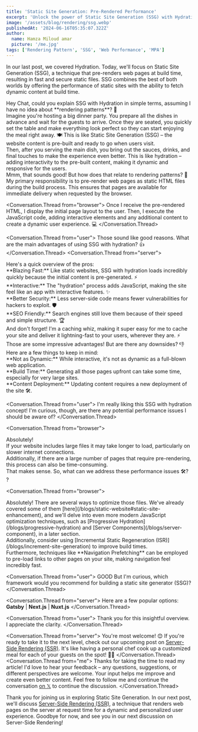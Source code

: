 ```yaml
---
title: 'Static Site Generation: Pre-Rendered Performance'
excerpt: 'Unlock the power of Static Site Generation (SSG) with Hydration, a method that delivers blazing-fast websites with interactive features for optimal user experiences.'
image: '/assets/blog/rendering/ssg.webp'
publishedAt: '2024-06-16T05:35:07.322Z'
author:
  name: Hamza Miloud amar
  picture: '/me.jpg'
tags: ['Rendering Pattern', 'SSG', 'Web Performance', 'MPA']
---
```


In our last post, we covered Hydration. Today, we'll focus on Static Site Generation (SSG), a technique that pre-renders web pages at build time, resulting in fast and secure static files. SSG combines the best of both worlds by offering the performance of static sites with the ability to fetch dynamic content at build time.

<Conversation>
  <Conversation.Thread from="user">Hey Chat, could you explain SSG with Hydration in simple terms, assuming I have no idea about **rendering patterns**? 🤔</Conversation.Thread>
<Conversation.Thread from="narrator">
  <div>
Imagine you're hosting a big dinner party. You prepare all the dishes in advance and wait for the guests to arrive. Once they are seated, you quickly set the table and make everything look perfect so they can start enjoying the meal right away. 🍽️ This is like Static Site Generation (SSG) – the website content is pre-built and ready to go when users visit.
  </div>
  <div>
    Then, after you serving the main dish, you bring out the sauces,
    drinks, and final touches to make the experience even better. This
    is like hydration – adding interactivity to the pre-built content,
    making it dynamic and responsive for the users.
  </div>
</Conversation.Thread>
<Conversation.Thread from="user">
  Mmm, that sounds good! But how does that relate to rendering patterns? 🤔
</Conversation.Thread>
<Conversation.Thread from="server">
  My primary responsibility is to pre-render web pages as static HTML
  files during the build process. This ensures that pages are
  available for immediate delivery when requested by the browser.
</Conversation.Thread>

<Conversation.Thread from="browser">
  Once I receive the pre-rendered HTML, I display the initial page
  layout to the user. Then, I execute the JavaScript code, adding
  interactive elements and any additional content to create a dynamic
  user experience. 💻
</Conversation.Thread>

<Conversation.Thread from="user">
  Those sound like good reasons. What are the main advantages of using
  SSG with hydration? 👍
</Conversation.Thread>
<Conversation.Thread from="server">
  <div>Here's a quick overview of the pros:</div>
  <div>
    **Blazing Fast:** Like static websites, SSG with hydration loads
    incredibly quickly because the initial content is pre-generated.
    ⚡
  </div>
  <div>
    **Interactive:** The "hydration" process adds JavaScript, making
    the site feel like an app with interactive features. ✨
  </div>
  <div>
    **Better Security:** Less server-side code means fewer
    vulnerabilities for hackers to exploit. 🛡️
  </div>
  <div>
    **SEO Friendly:** Search engines still love them because of their
    speed and simple structure. 🏆
  </div>
</Conversation.Thread>
<Conversation.Thread from="cdn">
  <div>
    And don't forget! I'm a caching whiz, making it super easy for me
    to cache your site and deliver it lightning-fast to your users,
    wherever they are. ⚡
  </div>
</Conversation.Thread>
<Conversation.Thread from="user">
  Those are some impressive advantages! But are there any downsides?
  👎
</Conversation.Thread>
<Conversation.Thread from="server">
  <div>Here are a few things to keep in mind: </div>
  <div>
    **Not as Dynamic:** While interactive, it's not as dynamic as a
    full-blown web application.
  </div>
  <div>
    **Build Time:** Generating all those pages upfront can take some
    time, especially for very large sites.
  </div>
  <div>
    **Content Deployment:** Updating content requires a new deployment
    of the site 🛠️.
  </div>
</Conversation.Thread>

<Conversation.Thread from="user">
  I'm really liking this SSG with hydration concept! I'm curious,
  though, are there any potential performance issues I should be aware
  of?
</Conversation.Thread>

<Conversation.Thread from="browser">
  <div>Absolutely!</div>
  <div>
    If your website includes large files it may take longer to load,
    particularly on slower internet connections.
  </div>
  <div>
    Additionally, if there are a large number of pages that require
    pre-rendering, this process can also be time-consuming.
  </div>
</Conversation.Thread>
<Conversation.Thread from="user">
  <div>
    That makes sense. So, what can we address these performance issues
    🛠️? ?
  </div>
</Conversation.Thread>

<Conversation.Thread from="browser">
  <div>
    Absolutely! There are several ways to optimize those files. We've
    already covered some of them
    [here](/blogs/static-website#static-site-enhancement), and we'll
    delve into even more modern JavaScript optimization techniques,
    such as [Progressive Hydration](/blogs/progressive-hydration) and
    [Server Components](/blogs/server-component), in a later section.
  </div>
  <div>
    Additionally, consider using [Incremental Static Regeneration
    (ISR)](/blogs/increment-site-generation) to improve build times.
  </div>
  <div>
    Furthermore, techniques like **Navigation Prefetching** can be
    employed to pre-load links to other pages on your site, making
    navigation feel incredibly fast.
  </div>
</Conversation.Thread>

<Conversation.Thread from="user">
  GOOD But I'm curious, which framework would you recommend for
  building a static site generator (SSG)?
</Conversation.Thread>

<Conversation.Thread from="server">
  Here are a few popular options: **Gatsby** | **Next.js** |
  **Nuxt.js**
</Conversation.Thread>

<Conversation.Thread from="user">
  Thank you for this insightful overview. I appreciate the clarity.
</Conversation.Thread>

<Conversation.Thread from="server">
  You're most welcome! 😊 If you're ready to take it to the next level, check out our upcoming post on [Server-Side Rendering (SSR)](/blogs/server-side-rendering). It's like having a personal chef cook up a customized meal for each of your guests on the spot! 🧑‍🍳
</Conversation.Thread>
<Conversation.Thread from="me">
  Thanks for taking the time to read my article! I'd love to hear your
  feedback – any questions, suggestions, or different perspectives are
  welcome. Your input helps me improve and create even better content.
  Feel free to follow me and continue the conversation [on
  𝕏](https://x.com/HamzaMiloudAma1) to continue the discussion.
</Conversation.Thread>
</Conversation>

Thank you for joining us in exploring Static Site Generation. In our next
post, we'll discuss [Server-Side Rendering (SSR)](/blogs/server-side-rendering),
a technique that renders web pages on the server at request time for a
dynamic and personalized user experience. Goodbye for now, and see you
in our next discussion on Server-Side Rendering!
